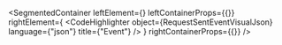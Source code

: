
<SegmentedContainer
  leftElement={<RequestSentEventDesc />}
  leftContainerProps={{}}
  rightElement={
    <CodeHighlighter
      object={RequestSentEventVisualJson}
      language={"json"}
      title={"Event"}
    />
  }
  rightContainerProps={{}}
/>
